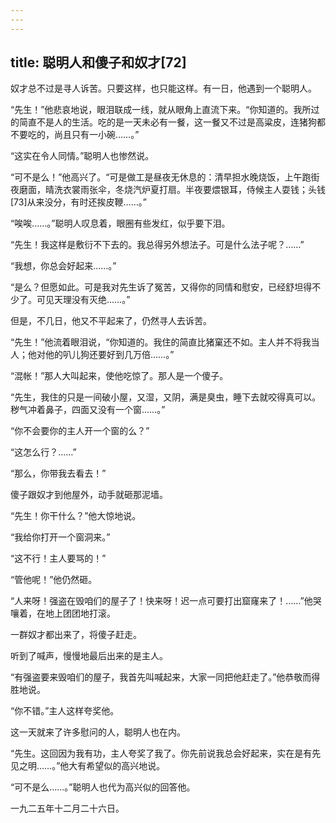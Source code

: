```yaml
---
---
---
```

title: 聪明人和傻子和奴才[72]
---




奴才总不过是寻人诉苦。只要这样，也只能这样。有一日，他遇到一个聪明人。

“先生！”他悲哀地说，眼泪联成一线，就从眼角上直流下来。“你知道的。我所过的简直不是人的生活。吃的是一天未必有一餐，这一餐又不过是高粱皮，连猪狗都不要吃的，尚且只有一小碗……。”

“这实在令人同情。”聪明人也惨然说。

“可不是么！”他高兴了。“可是做工是昼夜无休息的：清早担水晚烧饭，上午跑街夜磨面，晴洗衣裳雨张伞，冬烧汽炉夏打扇。半夜要煨银耳，侍候主人耍钱；头钱[73]从来没分，有时还挨皮鞭……。”

“唉唉……。”聪明人叹息着，眼圈有些发红，似乎要下泪。

“先生！我这样是敷衍不下去的。我总得另外想法子。可是什么法子呢？……”

“我想，你总会好起来……。”

“是么？但愿如此。可是我对先生诉了冤苦，又得你的同情和慰安，已经舒坦得不少了。可见天理没有灭绝……。”

但是，不几日，他又不平起来了，仍然寻人去诉苦。

“先生！”他流着眼泪说，“你知道的。我住的简直比猪窠还不如。主人并不将我当人；他对他的叭儿狗还要好到几万倍……。”

“混帐！”那人大叫起来，使他吃惊了。那人是一个傻子。

“先生，我住的只是一间破小屋，又湿，又阴，满是臭虫，睡下去就咬得真可以。秽气冲着鼻子，四面又没有一个窗……。”

“你不会要你的主人开一个窗的么？”

“这怎么行？……”

“那么，你带我去看去！”

傻子跟奴才到他屋外，动手就砸那泥墙。

“先生！你干什么？”他大惊地说。

“我给你打开一个窗洞来。”

“这不行！主人要骂的！”

“管他呢！”他仍然砸。

“人来呀！强盗在毁咱们的屋子了！快来呀！迟一点可要打出窟窿来了！……”他哭嚷着，在地上团团地打滚。

一群奴才都出来了，将傻子赶走。

听到了喊声，慢慢地最后出来的是主人。

“有强盗要来毁咱们的屋子，我首先叫喊起来，大家一同把他赶走了。”他恭敬而得胜地说。

“你不错。”主人这样夸奖他。

这一天就来了许多慰问的人，聪明人也在内。

“先生。这回因为我有功，主人夸奖了我了。你先前说我总会好起来，实在是有先见之明……。”他大有希望似的高兴地说。

“可不是么……。”聪明人也代为高兴似的回答他。

一九二五年十二月二十六日。